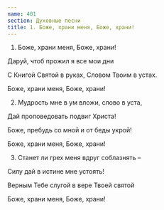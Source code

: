 ```yaml
---
name: 401
section: Духовные песни
title: 1. Боже, храни меня, Боже, храни!
---
```

1. Боже, храни меня, Боже, храни!

Даруй, чтоб прожил я все мои дни

С Книгой Святой в руках, Словом Твоим в устах.

Боже, храни меня, Боже, храни!


2. Мудрость мне в ум вложи, слово в уста,

Дай проповедовать подвиг Христа!

Боже, пребудь со мной и от беды укрой!

Боже, храни меня, Боже, храни!


3. Станет ли грех меня вдруг соблазнять –

Силу дай в истине мне устоять!

Верным Тебе слугой в вере Твоей святой

Боже, храни меня, Боже, храни!